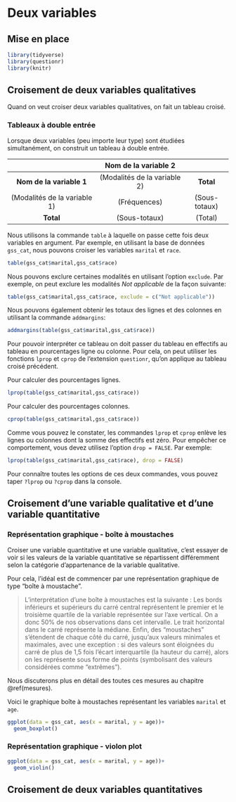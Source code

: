 # Deux variables {#deuxvariables}

## Mise en place

```r
library(tidyverse)
library(questionr)
library(knitr)
```

## Croisement de deux variables qualitatives

Quand on veut croiser deux variables qualitatives, on fait un tableau croisé. 

### Tableaux à double entrée

Lorsque deux variables (peu importe leur type) sont étudiées simultanément, on construit un tableau à double entrée.

|                              |   **Nom de la variable 2**   |               |
|:----------------------------:|:----------------------------:|:-------------:|
|   **Nom de la variable 1**   | (Modalités de la variable 2) |   **Total**   |
| (Modalités de la variable 1) |         (Fréquences)         | (Sous-totaux) |
|           **Total**          |         (Sous-totaux)        |    (Total)    |



Nous utilisons la commande `table` à laquelle on passe cette fois deux variables en argument. Par exemple, en utilisant la base de données `gss_cat`, nous pouvons croiser les variables `marital` et `race`.

```r
table(gss_cat$marital,gss_cat$race)
```

Nous pouvons exclure certaines modalités en utilisant l'option `exclude`. Par exemple, on peut exclure les modalités _Not applicable_ de la façon suivante:

```r
table(gss_cat$marital,gss_cat$race, exclude = c("Not applicable"))
```

Nous pouvons également obtenir les totaux des lignes et des colonnes en utilisant la commande `addmargins`:

```r
addmargins(table(gss_cat$marital,gss_cat$race))
```

Pour pouvoir interpréter ce tableau on doit passer du tableau en effectifs au tableau en pourcentages ligne ou colonne. Pour cela, on peut utiliser les fonctions `lprop` et `cprop` de l’extension `questionr`, qu’on applique au tableau croisé précédent.

Pour calculer des pourcentages lignes.

```r
lprop(table(gss_cat$marital,gss_cat$race))
```

Pour calculer des pourcentages colonnes.

```r
cprop(table(gss_cat$marital,gss_cat$race))
```

Comme vous pouvez le constater, les commandes `lprop` et `cprop` enlève les lignes ou colonnes dont la somme des effectifs est zéro. Pour empêcher ce comportement, vous devez utilisez l'option `drop = FALSE`. Par exemple:

```r
lprop(table(gss_cat$marital,gss_cat$race), drop = FALSE)
```

Pour connaître toutes les options de ces deux commandes, vous pouvez taper `?lprop` ou `?cprop` dans la console.

## Croisement d'une variable qualitative et d'une variable quantitative

### Représentation graphique - boîte à moustaches

Croiser une variable quantitative et une variable qualitative, c’est essayer de voir si les valeurs de la variable quantitative se répartissent différemment selon la catégorie d’appartenance de la variable qualitative.

Pour cela, l’idéal est de commencer par une représentation graphique de type "boîte à moustache".

> L’interprétation d’une boîte à moustaches est la suivante : Les bords inférieurs et supérieurs du carré central représentent le premier et le troisième quartile de la variable représentée sur l’axe vertical. On a donc 50% de nos observations dans cet intervalle. Le trait horizontal dans le carré représente la médiane. Enfin, des “moustaches” s’étendent de chaque côté du carré, jusqu’aux valeurs minimales et maximales, avec une exception : si des valeurs sont éloignées du carré de plus de 1,5 fois l’écart interquartile (la hauteur du carré), alors on les représente sous forme de points (symbolisant des valeurs considérées comme “extrêmes”).

Nous discuterons plus en détail des toutes ces mesures au chapitre \@ref(mesures).

Voici le graphique boîte à moustaches représentant les variables `marital` et `age`.

```r
ggplot(data = gss_cat, aes(x = marital, y = age))+
  geom_boxplot()
```

### Représentation graphique - violon plot

```r
ggplot(data = gss_cat, aes(x = marital, y = age))+
  geom_violin()
```


## Croisement de deux variables quantitatives